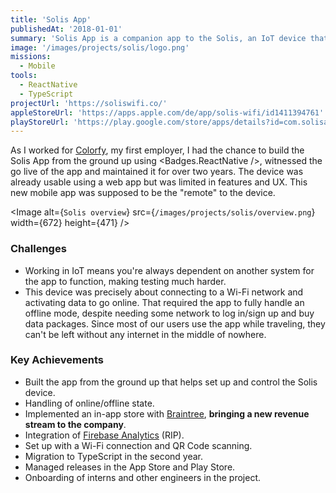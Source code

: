 ```yaml
---
title: 'Solis App'
publishedAt: '2018-01-01'
summary: 'Solis App is a companion app to the Solis, an IoT device that provides Wi-Fi while traveling.'
image: '/images/projects/solis/logo.png'
missions:
  - Mobile
tools:
  - ReactNative
  - TypeScript
projectUrl: 'https://soliswifi.co/'
appleStoreUrl: 'https://apps.apple.com/de/app/solis-wifi/id1411394761'
playStoreUrl: 'https://play.google.com/store/apps/details?id=com.solisapp.solis&hl=en&gl=US'
---
```


As I worked for [Colorfy](https://colorfy.me/), my first employer, I had the chance to build the Solis App from the ground up using <Badges.ReactNative />, witnessed the go live of the app and maintained it for over two years.
The device was already usable using a web app but was limited in features and UX. This new mobile app was supposed to be the "remote" to the device.

<Image
  alt={`Solis overview`}
  src={`/images/projects/solis/overview.png`}
  width={672}
  height={471}
/>

### Challenges

- Working in IoT means you're always dependent on another system for the app to function, making testing much harder.
- This device was precisely about connecting to a Wi-Fi network and activating data to go online. That required the app to fully handle an offline mode, despite needing some network to log in/sign up and buy data packages. Since most of our users use the app while traveling, they can't be left without any internet in the middle of nowhere.

### Key Achievements

- Built the app from the ground up that helps set up and control the Solis device.
- Handling of online/offline state.
- Implemented an in-app store with [Braintree](https://www.braintreepayments.com/de), **bringing a new revenue stream to the company**.
- Integration of [Firebase Analytics](https://firebase.google.com/docs/analytics) (RIP).
- Set up with a Wi-Fi connection and QR Code scanning.
- Migration to TypeScript in the second year.
- Managed releases in the App Store and Play Store.
- Onboarding of interns and other engineers in the project.
